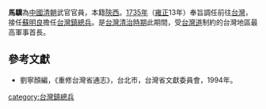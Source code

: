 {{Expand|time=2017-09-02}}

'''馬驥'''為[[中國|中國]][[清朝|清朝]]武官官員，本籍[[陝西|陝西]]。[[1735年|1735年]]（[[雍正|雍正]]13年）奉旨調任前往[[台灣|台灣]]，接任[[蘇明良|蘇明良]]擔任[[台灣鎮|台灣鎮]][[總兵|總兵]]。是[[台灣清治時期|台灣清治時期]]此期間，受[[台灣道|台灣道]]制約的台灣地區最高軍事首長。

{{start box}}
{{s-before|[[蘇明良|蘇明良]]}}
{{s-title|[[台灣鎮總兵|台灣鎮總兵]]|1735年上任}}
{{s-after|[[章隆|章隆]]}}
{{end box}}
{{start box}}
{{s-before|首任 （前身為[[台灣北路營|台灣北路營]]）}}
{{s-title|[[台灣北路協|台灣北路協]]副將|1733年上任}}
{{s-after|[[靳光翰|靳光翰]]}}
{{end box}}

==參考文獻==
*劉寧顏編，《重修台灣省通志》，台北市，台灣省文獻委員會，1994年。


[[category:台灣鎮總兵|category:台灣鎮總兵]]